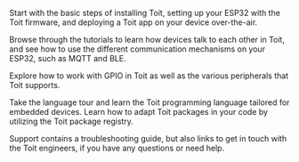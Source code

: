 <Title>Documentation</Title>

<Boxes>
<Box title="Get started" to="/getstarted">

Start with the basic steps of installing Toit, setting up your ESP32 with
the Toit firmware, and deploying a Toit app on your device over-the-air.

</Box>
<Box title="Tutorials" to="/tutorials">

Browse through the tutorials to learn how devices talk to each other in Toit,
and see how to use the different communication mechanisms on your ESP32, such as MQTT and BLE.

</Box>
<Box title="Peripherals" to="/peripherals">

Explore how to work with GPIO in Toit as well as the various peripherals that Toit supports.

</Box>
<Box title="Language" to="/language">

Take the language tour and learn the Toit programming language tailored for embedded devices.
Learn how to adapt Toit packages in your code by utilizing the Toit package registry.

</Box>
<Box title="Support" to="/support">

Support contains a troubleshooting guide, but also links to get in touch with the Toit engineers, if you have any questions or need help.

</Box>
</Boxes>
